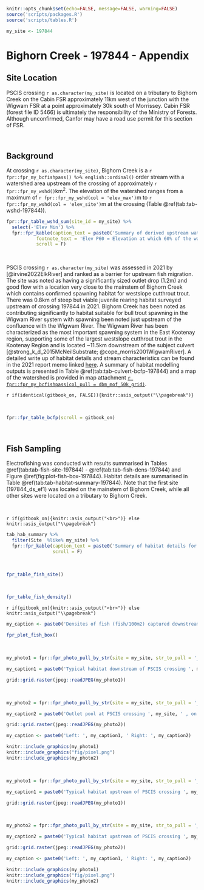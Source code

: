 
```r
knitr::opts_chunk$set(echo=FALSE, message=FALSE, warning=FALSE)
source('scripts/packages.R')
source('scripts/tables.R')

```

```r
my_site <- 197844

```

# Bighorn Creek - 197844 - Appendix {-}

## Site Location {.unnumbered}

PSCIS crossing `r as.character(my_site)` is located on a tributary to Bighorn Creek on the Cabin FSR approximately 11km west of the junction with the Wigwam FSR at a point approximately 30k south of Morrissey. Cabin FSR (forest file ID 5466) is ultimately the responsibility of the Ministry of Forests. Although unconfirmed, Canfor may have a road use permit for this section of FSR.

<br>

## Background {.unnumbered}

At crossing `r as.character(my_site)`, Bighorn Creek is a
`r fpr::fpr_my_bcfishpass() %>% english::ordinal()` order stream with a
watershed area upstream of the crossing of approximately
`r fpr::fpr_my_wshd()`km^2^. The elevation of the watershed ranges from
a maximum of `r fpr::fpr_my_wshd(col = 'elev_max')`m to
`r fpr::fpr_my_wshd(col = 'elev_site')`m at the crossing (Table
\@ref(tab:tab-wshd-197844)).

```r
fpr::fpr_table_wshd_sum(site_id = my_site) %>% 
  select(-'Elev Min') %>% 
  fpr::fpr_kable(caption_text = paste0('Summary of derived upstream watershed statistics for PSCIS crossing ', my_site, '.'),
           footnote_text = 'Elev P60 = Elevation at which 60% of the watershed area is above',
           scroll = F)

```

<br>

PSCIS crossing `r as.character(my_site)` was assessed in 2021 by [@irvine2022ElkRiver] and ranked as a barrier for upstream fish migration. The site was noted as having a significantly sized outlet drop (1.2m) and good flow with a location very close to the mainstem of Bighorn Creek which contains confirmed spawning habitat for westslope cutthrout trout. There was 0.8km of steep but viable juvenile rearing habitat surveyed upstream of crossing 197844 in 2021. Bighorn Creek has been noted as contributing significantly to habitat suitable for bull trout spawning in the Wigwam River system with spawning been noted just upstream of the confluence with the Wigwam River. The Wigwam River has been characterized as the most important spawning system in the East Kootenay region, supporting some of the largest westslope cutthrout trout in the Kootenay Region and is located ~11.5km downstream of the subject culvert [@strong_k_d_2015McNeilSubstrate; @cope_morris2001WigwamRiver].  A detailed write up of habitat details and stream characteristics can be found in the 2021 report memo linked [here](https://www.newgraphenvironment.com/fish_passage_elk_2021_reporting/appendix---197844---tributary-to-bighorn-creek.html). A summary of habitat modelling outputs is presented in Table \@ref(tab:tab-culvert-bcfp-197844) and a map of the watershed is
provided in map attachment [`r fpr::fpr_my_bcfishpass(col_pull = dbm_mof_50k_grid)`](`r fpr::fpr_my_mapsheet(wshd = "elkr", archive_date = "2022-03-17")`).
 
`r if(identical(gitbook_on, FALSE)){knitr::asis_output("\\pagebreak")}`

<br>

```r
fpr::fpr_table_bcfp(scroll = gitbook_on) 
```


<br>

## Fish Sampling {.unnumbered}

Electrofishing was conducted with results summarised in Tables \@ref(tab:tab-fish-site-197844) - \@ref(tab:tab-fish-dens-197844) and Figure \@ref(fig:plot-fish-box-197844). Habitat details are summarised in Table \@ref(tab:tab-habitat-summary-197844).  Note that the first site (197844_ds_ef1) was located on the mainstem of Bighorn Creek, while all other sites were located on a tributary to Bighorn Creek.

<br>

`r if(gitbook_on){knitr::asis_output("<br>")} else knitr::asis_output("\\pagebreak")`


```r
tab_hab_summary %>% 
  filter(Site  %like% my_site) %>% 
  fpr::fpr_kable(caption_text = paste0('Summary of habitat details for electrofishing sites upstream and downstream of PSCIS crossing ', my_site, '.'),
                 scroll = F) 

```

<br>

```r
fpr_table_fish_site()

```

<br>

```r
fpr_table_fish_density()

```

`r if(gitbook_on){knitr::asis_output("<br>")} else knitr::asis_output("\\pagebreak")`

```r
my_caption <- paste0('Densites of fish (fish/100m2) captured downstream of PSCIS crossing ', my_site, '.')

fpr_plot_fish_box() 

```

<br>

```r

my_photo1 = fpr::fpr_photo_pull_by_str(site = my_site, str_to_pull = '_d1_')

my_caption1 = paste0('Typical habitat downstream of PSCIS crossing ', my_site, ', on mainstem of Bighorn Creek.')
```

```r
grid::grid.raster(jpeg::readJPEG(my_photo1))
```

<br>

```r
my_photo2 = fpr::fpr_photo_pull_by_str(site = my_site, str_to_pull = '_d2_')

my_caption2 = paste0('Outlet pool at PSCIS crossing ', my_site, ' , on a tributary to Bighorn Creek.')

```

```r
grid::grid.raster(jpeg::readJPEG(my_photo2))
```

```r

my_caption <- paste0('Left: ', my_caption1, ' Right: ', my_caption2)

knitr::include_graphics(my_photo1)
knitr::include_graphics("fig/pixel.png")
knitr::include_graphics(my_photo2)
```

<br>

```r
my_photo1 = fpr::fpr_photo_pull_by_str(site = my_site, str_to_pull = '_u1_')

my_caption1 = paste0('Typical habitat upstream of PSCIS crossing ', my_site, ' , on a tributary to Bighorn Creek.')
```

```r
grid::grid.raster(jpeg::readJPEG(my_photo1))
```

<br>

```r
my_photo2 = fpr::fpr_photo_pull_by_str(site = my_site, str_to_pull = '_u2_')

my_caption2 = paste0('Typical habitat upstream of PSCIS crossing ', my_site, ' , on a tributary to Bighorn Creek.')

```

```r
grid::grid.raster(jpeg::readJPEG(my_photo2))
```

```r

my_caption <- paste0('Left: ', my_caption1, ' Right: ', my_caption2)

knitr::include_graphics(my_photo1)
knitr::include_graphics("fig/pixel.png")
knitr::include_graphics(my_photo2)
```
